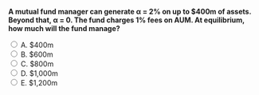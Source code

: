 ::: {.question-block}

<form onsubmit="event.preventDefault(); checkAnswer('module5_mcq_q54')" data-correct-answer="C">
<strong style="display: block;">A mutual fund manager can generate α = 2% on up to $400m of assets. Beyond that, α = 0. The fund charges 1% fees on AUM. At equilibrium, how much will the fund manage?</strong>

<label><input type="radio" name="module5_mcq_q54" value="A"> A. $400m</label><br>
<label><input type="radio" name="module5_mcq_q54" value="B"> B. $600m</label><br>
<label><input type="radio" name="module5_mcq_q54" value="C"> C. $800m</label><br>
<label><input type="radio" name="module5_mcq_q54" value="D"> D. $1,000m</label><br>
<label><input type="radio" name="module5_mcq_q54" value="E"> E. $1,200m</label><br>
</form>

<div id="feedback-module5_mcq_q54" class="feedback" data-status="" style="display:none;">
✅ Correct: C. At equilibrium, investors push α_net = 0. $400m × 2% = $8m. Fees = 1% of AUM → AUM = $800m.
</div>

:::
